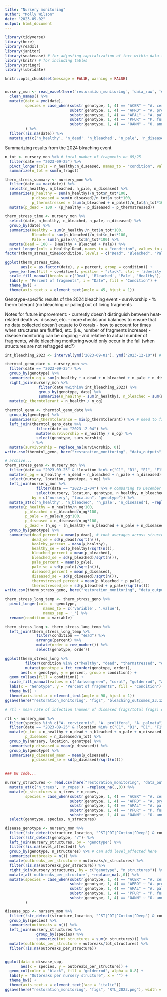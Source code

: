```yaml
---
title: "Nursery monitoring"
author: "Molly Wilson"
date: "2023-09-02"
output: html_document
---
```


```r
library(tidyverse)
library(here) 
library(readxl) 
library(janitor)
library(snakecase) # for adjusting capitalization of text within data (e.g., species names)
library(knitr) # for including tables
library(stringr)
library(lubridate)

knitr::opts_chunk$set(message = FALSE, warning = FALSE)


nursery_mon <- read_excel(here("restoration_monitoring", "data_raw", "Genotype tracking.xlsx"), sheet = "nursery monitoring") %>% 
  clean_names() %>%
  mutate(date = ymd(date),
         species = case_when(substr(genotype, 1, 4) == "ACER" ~ "A. cervicornis",
                             substr(genotype, 1, 4) == "APRO" ~ "A. prolifera",
                             substr(genotype, 1, 4) == "APAL" ~ "A. palmata",
                             substr(genotype, 1, 4) == "PFUR" ~ "P. furcata",
                             substr(genotype, 1, 4) == "OANN" ~ "O. annularis"),
         ) %>%
  filter(!is.na(date)) %>%
  mutate_at(c('n_healthy', 'n_dead', 'n_bleached', 'n_pale', 'n_diseased', 'n_other'), ~replace_na(.,0))
```

Summarizing results from the 2024 bleaching event
```r
n_tot <- nursery_mon %>% # total number of fragments on 09/25
  filter(date == "2023-09-25") %>%
  pivot_longer(cols = n_healthy:n_diseased, names_to = "condition", values_to = "n_frags") %>%
  summarize(n_tot = sum(n_frags))

therm_stress_summary <- nursery_mon %>%
  filter(date == max(date)) %>%
  select(n_healthy, n_bleached, n_pale, n_diseased) %>%
  summarize(p_healthy = sum(n_healthy)/n_tot$n_tot*100,
            p_diseased = sum(n_diseased)/n_tot$n_tot*100,
            p_thermstressed = (sum(n_bleached + n_pale))/n_tot$n_tot*100) %>%
  mutate(p_dead = 100 - (p_healthy + p_diseased + p_thermstressed))

therm_stress_time <- nursery_mon %>%
  select(date, n_healthy, n_bleached, n_pale, n_diseased) %>%
  group_by(date) %>%
  summarize(Healthy = sum(n_healthy)/n_tot$n_tot*100,
            Bleached = sum(n_bleached)/n_tot$n_tot*100,
            Pale = sum(n_pale)/n_tot$n_tot*100) %>%
  mutate(Dead = 100 - (Healthy + Bleached + Pale)) %>%
  pivot_longer(cols = Healthy:Dead, names_to = "condition", values_to = "percent")
factor(therm_stress_time$condition, levels = c("Dead", "Bleached", "Pale", "Healthy"))

ggplot(therm_stress_time,
       aes(x = as.factor(date), y = percent, group = condition)) +
  geom_bar(aes(fill = condition), position = "stack", stat = 'identity', color = "black") +
  scale_fill_manual(breaks = c('Dead', 'Bleached', 'Pale', 'Healthy'), values = c("slategray", "azure1", "tan", "goldenrod")) +
  labs(y = "Percent of fragments", x = "Date", fill = "Condition") +
  theme_bw() +
  theme(axis.text.x = element_text(angle = 45, hjust = 1))
```

Genotype-specific results of the 2024 bleaching event
- survivorship
- % therm tolerant (no bleaching or paling) out of living fragments

Notes for future improvement:
- currently doesn't distinguish between heat-related death vs. disease, etc.
- more checks and balances to ensure that no data collected doesn't equate to 0 corals
- how to account for times when structures are fluffled, etc. (i.e., number of fragments increase)
- disease monitoring can be ongoing - and relative to actual number of fragments, while bleaching monitoring would only occur in the fall (when structures are not refragged etc?)

```r
int_bleaching_2023 <- interval(ymd("2023-09-01"), ymd("2023-12-10")) # date range for investigation of 2023 bleaching

thermtol_geno_date <- nursery_mon %>%
  filter(date == "2023-09-25") %>%
  group_by(genotype) %>%
  summarize(n_og = sum(n_healthy + n_dead + n_bleached + n_pale + n_diseased + n_other)) %>%
  right_join(nursery_mon %>%
               filter(date %within% int_bleaching_2023) %>%
               group_by(genotype, date) %>%
               summarize(n_healthy = sum(n_healthy), n_bleached = sum(n_bleached), n_pale = sum(n_pale),  n_dead = sum(n_dead), n_diseased = sum(n_diseased))) %>%
  mutate(p_thermtolerant = n_healthy / n_og) 

thermtol_geno <- thermtol_geno_date %>%
  group_by(genotype) %>%
  summarize(min_thermtolerance = min(p_thermtolerant)) %>% # need to figure out PCLI01 issue
  left_join(thermtol_geno_date %>%
              filter(date == "2023-12-04") %>%
              mutate(survivorship = n_healthy / n_og) %>%
              select(genotype, survivorship)
            ) %>%
  mutate(survivorship = replace_na(survivorship, 0))
write.csv(thermtol_geno, here("restoration_monitoring", "data_outputs", "thermtol_2023.csv"), row.names=FALSE)
```












```r
# archive...
therm_stress_geno <- nursery_mon %>%
  filter(date == "2023-09-25" & !location %in% c("C1", "D1", "E1", "F1")) %>% # excluding genebanks
  mutate(n_og = n_healthy + n_dead + n_bleached + n_pale + n_diseased) %>%
  select(nursery, location, genotype, n_og) %>%
  left_join(nursery_mon %>%
              filter(date == "2023-12-04") %>% # comparing to December 2023 data collection
              select(nursery, location, genotype, n_healthy, n_bleached, n_pale, n_diseased), 
            by = c("nursery", "location", "genotype")) %>%
  mutate_at(c('n_healthy', 'n_bleached', 'n_pale', 'n_diseased'), ~replace_na(.,0)) %>%
  mutate(p_healthy = n_healthy/n_og*100,
         p_bleached = n_bleached/n_og*100,
         p_pale = n_pale/n_og*100,
         p_diseased = n_diseased/n_og*100,
         p_dead = (n_og - (n_healthy + n_bleached + n_pale + n_diseased))/n_og*100) %>%
  group_by(genotype) %>%
  summarise(dead_percent = mean(p_dead), # took averages across structures for each genotype
            dead_se = sd(p_dead)/sqrt(n()),
            healthy_percent = mean(p_healthy),
            healthy_se = sd(p_healthy)/sqrt(n()),
            bleached_percent = mean(p_bleached),
            bleached_se = sd(p_bleached)/sqrt(n()),
            pale_percent = mean(p_pale),
            pale_se = sd(p_pale)/sqrt(n()),
            diseased_percent = mean(p_diseased),
            diseased_se = sd(p_diseased)/sqrt(n()),
            thermstressed_percent = mean(p_bleached + p_pale),
            thermstressed_se = sd(p_bleached + p_pale)/sqrt(n()))
write.csv(therm_stress_geno, here("restoration_monitoring", "data_outputs", "bleaching_outcomes.csv"))

therm_stress_long_temp <- therm_stress_geno %>%
  pivot_longer(cols = -genotype,
                 names_to = c('variable', '.value'),
                 names_sep = '_') %>%
  rename(condition = variable) 

therm_stress_long <- therm_stress_long_temp %>%
  left_join(therm_stress_long_temp %>%
              filter(condition == "dead") %>%
              arrange(percent) %>%
              mutate(order = row_number()) %>%
              select(genotype, order))

ggplot(therm_stress_long %>%
         filter(condition %in% c("healthy", "dead", "thermstressed", "diseased")) %>%
         mutate(genotype = fct_reorder(genotype, order)),
       aes(x = genotype, y = percent, group = condition)) +
  geom_col(aes(fill = condition)) +
  scale_fill_manual(values = c("darkseagreen", "coral", "goldenrod", "azure1")) +
  labs(x = "Genotype", y = "Percent of fragments", fill = "Condition") +
  theme_bw() +
  theme(axis.text.x = element_text(angle = 90, hjust = 1))
ggsave(here("restoration_monitoring", "figs", "bleaching_outcomes_23.12.04.png"), width = 12, height = 5)
```

```r
# rtl - mean rate of infection (number of diseased frags/total frags) over 6 weeks and across structures

rtl <- nursery_mon %>%
  filter(species %in% c("A. cervicornis", "A. prolifera", "A. palmata")) %>%
  filter(date == "2023-09-25" & !location %in% c("C1", "D1", "E1", "F1")) %>%
  mutate(n_tot = n_healthy + n_dead + n_bleached + n_pale + n_diseased,
         p_diseased = n_diseased/n_tot) %>%
  group_by(nursery, location, genotype) %>%
  summarise(p_diseased = mean(p_diseased)) %>%
  group_by(genotype) %>%
  summarise(p_diseased_mean = mean(p_diseased),
            p_diseased_se = sd(p_diseased)/sqrt(n()))
  
```


```r
### OG code...

nursery_structures <- read.csv(here("restoration_monitoring", "data_outputs", "nursery locations.csv")) %>%
  mutate_at(c('n_trees', 'n_ropes'), ~replace_na(.,0)) %>%
  mutate(n_structures = n_trees + n_ropes,
         species = case_when(substr(genotype, 1, 4) == "ACER" ~ "A. cervicornis",
                             substr(genotype, 1, 4) == "APRO" ~ "A. prolifera",
                             substr(genotype, 1, 4) == "APAL" ~ "A. palmata",
                             substr(genotype, 1, 4) == "PFUR" ~ "P. furcata",
                             substr(genotype, 1, 4) == "OANN" ~ "O. annularis")) %>%
  select(genotype, species, n_structures)

disease_genotype <- nursery_mon %>%
  filter(!str_detect(structure_location, "^ST|^DT|^Cotton|^Deep") & condition == "disease" & level_affected == "high (>50%)") %>%
  filter(!str_detect(genotype, "/")) %>%
  left_join(nursery_structures, by = "genotype") %>%
  filter(!is.na(level_affected)) %>%
  group_by(genotype, n_structures) %>% # can add level_affected here
  summarize(outbreaks = n()) %>%
  mutate(outbreaks_per_structure = outbreaks/n_structures) %>%
  filter(!is.na(outbreaks_per_structure)) %>%
  right_join(nursery_structures, by = c("genotype", "n_structures")) %>%
  mutate_at('outbreaks_per_structure', ~replace_na(.,0)) %>%
  mutate(species = case_when(substr(genotype, 1, 4) == "ACER" ~ "A. cervicornis",
                             substr(genotype, 1, 4) == "APRO" ~ "A. prolifera",
                             substr(genotype, 1, 4) == "APAL" ~ "A. palmata",
                             substr(genotype, 1, 4) == "PFUR" ~ "P. furcata",
                             substr(genotype, 1, 4) == "OANN" ~ "O. annularis"),
         )

disease_spp <- nursery_mon %>%
  filter(!str_detect(structure_location, "^ST|^DT|^Cotton|^Deep") & condition == "disease" & level_affected == "high (>50%)") %>%
  group_by(species) %>%
  summarize(outbreaks = n()) %>%
  left_join(nursery_structures %>%
              group_by(species) %>%
              summarize(tot_structures = sum(n_structures))) %>%
  mutate(outbreaks_per_structure = outbreaks/tot_structures) %>%
  filter(!is.na(outbreaks_per_structure))


ggplot(data = disease_spp, 
       aes(x = species, y = outbreaks_per_structure)) +
  geom_col(color = "black", fill = "goldenrod", alpha = 0.8) +
  labs(y = "Outbreaks per nursery structure", x = "") +
  theme_bw() +
  theme(axis.text.x = element_text(face = "italic"))
ggsave(here("restoration_monitoring", "figs", "RTL_2023.png"), width = 5.5, height = 3)
  
```


